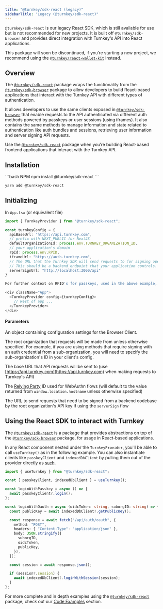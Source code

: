 ```yaml
---
title: "@turnkey/sdk-react (legacy)"
sidebarTitle: "Legacy (@turnkey/sdk-react)"
---
```


`@turnkey/sdk-react` is our legacy React SDK, which is still available for use but is not recommended for new projects. It is built off `@turnkey/sdk-browser` and provides direct integration with Turnkey's API into React applications.

This package will soon be discontinued, if you're starting a new project, we recommend using the [`@turnkey/react-wallet-kit`](/sdks/react/getting-started.mdx) instead.

## Overview

The [`@turnkey/sdk-react`](https://www.npmjs.com/package/@turnkey/sdk-react) package wraps the functionality from the [`@turnkey/sdk-browser`](https://www.npmjs.com/package/@turnkey/sdk-browser) package to allow developers to build React-based applications that interact with the Turnkey API with different types of authentication.

It allows developers to use the same clients exposed in [`@turnkey/sdk-browser`](https://www.npmjs.com/package/@turnkey/sdk-browser) that enable requests to the API authenticated via different auth methods powered by passkeys or user sessions (using iframes)​. It also contains the same methods to manage information and state related to authentication like auth bundles and sessions, retrieving user information and server signing API requests.

Use the [`@turnkey/sdk-react`](https://www.npmjs.com/package/@turnkey/sdk-react) package when you’re building React-based frontend applications that interact with the Turnkey API.

## Installation

<CodeGroup>
```bash NPM
npm install @turnkey/sdk-react
```

```bash Yarn
yarn add @turnkey/sdk-react
```

</CodeGroup>

## Initializing

In `App.tsx` (or equivalent file)

```ts
import { TurnkeyProvider } from "@turnkey/sdk-react";

const turnkeyConfig = {
  apiBaseUrl: "https://api.turnkey.com",
  // prefix with NEXT_PUBLIC for NextJS
  defaultOrganizationId: process.env.TURNKEY_ORGANIZATION_ID,
  // your application's domain
  rpId: process.env.RPID,
  iframeUrl: "https://auth.turnkey.com",
  // The URL that the Turnkey SDK will send requests to for signing operations.
  // This should be a backend endpoint that your application controls.
  serverSignUrl: "http://localhost:3000/api"
}

For further context on RPID's for passkeys, used in the above example, [look here](/authentication/passkeys/options#rp).

<div className="App">
  <TurnkeyProvider config={turnkeyConfig}>
    // Rest of app ...
  </TurnkeyProvider>
</div>
```

#### Parameters

<ParamField body="config" type="TurnkeySDKBrowserConfig" required >

An object containing configuration settings for the Browser Client.

</ParamField>

<ParamField body="defaultOrganizationId" type="string" required >

The root organization that requests will be made from unless otherwise specified. For example, if you are using methods that require signing with an auth credential from a sub-organization, you will need to specify the sub-organization's ID in your client's config.

</ParamField>
<ParamField body="apiBaseUrl" type="string" required >

The base URL that API requests will be sent to (use [https://api.turnkey.com](https://api.turnkey.com) when making requests to Turnkey's API)

</ParamField>

<ParamField body="rpId" type="string" >

The [Relying Party](https://developer.mozilla.org/en-US/docs/Glossary/Relying_party) ID used for WebAuthn flows (will default to the value returned from `window.location.hostname` unless otherwise specified)

</ParamField>
<ParamField body="serverSignUrl" type="string" >

The URL to send requests that need to be signed from a backend codebase by the root organization's API key if using the `serverSign` flow

</ParamField>

## Using the React SDK to interact with Turnkey

The [`@turnkey/sdk-react`](https://www.npmjs.com/package/@turnkey/sdk-react) is a package that provides abstractions on top of the [`@turnkey/sdk-browser`](https://www.npmjs.com/package/@turnkey/sdk-browser) package, for usage in React-based applications.

In any React component nested under the `TurnkeyProvider`, you'll be able to call `useTurnkey()` as in the following example. You can also instantiate clients like `passkeyClient` and `indexedDbClient` by pulling them out of the provider directly as [such](/sdks/migration-path#turnkey-on-the-client-1).

```ts
import { useTurnkey } from "@turnkey/sdk-react";

const { passkeyClient, indexedDbClient } = useTurnkey();

const loginWithPasskey = async () => {
  await passkeyClient?.login();
};

const loginWithOauth = async (oidcToken: string, suborgID: string) => {
  const publicKey = await indexedDbClient?.getPublicKey();

  const response = await fetch("/api/auth/oauth", {
    method: "POST",
    headers: { "Content-Type": "application/json" },
    body: JSON.stringify({
      suborgID,
      oidcToken,
      publicKey,
    }),
  });

  const session = await response.json();

  if (session?.session) {
    await indexedDbClient?.loginWithSession(session);
  }
};
```

For more complete and in depth examples using the [`@turnkey/sdk-react`](https://www.npmjs.com/package/@turnkey/sdk-react) package, check out our [Code Examples](/category/code-examples) section.
